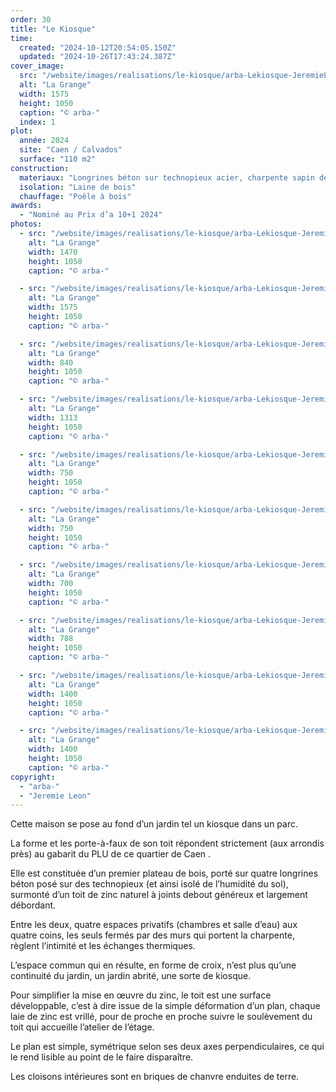 ```yaml
---
order: 30
title: "Le Kiosque"
time:
  created: "2024-10-12T20:54:05.150Z"
  updated: "2024-10-26T17:43:24.387Z"
cover_image:
  src: "/website/images/realisations/le-kiosque/arba-Lekiosque-JeremieLeon-02.jpg"
  alt: "La Grange"
  width: 1575
  height: 1050
  caption: "© arba-"
  index: 1
plot:
  année: 2024
  site: "Caen / Calvados"
  surface: "110 m2"
construction:
  materiaux: "Longrines béton sur technopieux acier, charpente sapin de pays, vêture et menuiseries mélèze, toiture en zinc à joint debout, cloisons briques de chanvre et enduits terre"
  isolation: "Laine de bois"
  chauffage: "Poêle à bois"
awards:
  - "Nominé au Prix d’a 10+1 2024"
photos:
  - src: "/website/images/realisations/le-kiosque/arba-Lekiosque-JeremieLeon-01.jpg"
    alt: "La Grange"
    width: 1470
    height: 1050
    caption: "© arba-"

  - src: "/website/images/realisations/le-kiosque/arba-Lekiosque-JeremieLeon-02.jpg"
    alt: "La Grange"
    width: 1575
    height: 1050
    caption: "© arba-"

  - src: "/website/images/realisations/le-kiosque/arba-Lekiosque-JeremieLeon-03.jpg"
    alt: "La Grange"
    width: 840
    height: 1050
    caption: "© arba-"

  - src: "/website/images/realisations/le-kiosque/arba-Lekiosque-JeremieLeon-04.jpg"
    alt: "La Grange"
    width: 1313
    height: 1050
    caption: "© arba-"

  - src: "/website/images/realisations/le-kiosque/arba-Lekiosque-JeremieLeon-05.jpg"
    alt: "La Grange"
    width: 750
    height: 1050
    caption: "© arba-"

  - src: "/website/images/realisations/le-kiosque/arba-Lekiosque-JeremieLeon-06.jpg"
    alt: "La Grange"
    width: 750
    height: 1050
    caption: "© arba-"

  - src: "/website/images/realisations/le-kiosque/arba-Lekiosque-JeremieLeon-07.jpg"
    alt: "La Grange"
    width: 700
    height: 1050
    caption: "© arba-"

  - src: "/website/images/realisations/le-kiosque/arba-Lekiosque-JeremieLeon-08.jpg"
    alt: "La Grange"
    width: 788
    height: 1050
    caption: "© arba-"

  - src: "/website/images/realisations/le-kiosque/arba-Lekiosque-JeremieLeon-09.jpg"
    alt: "La Grange"
    width: 1400
    height: 1050
    caption: "© arba-"

  - src: "/website/images/realisations/le-kiosque/arba-Lekiosque-JeremieLeon-10.jpg"
    alt: "La Grange"
    width: 1400
    height: 1050
    caption: "© arba-"
copyright:
  - "arba-"
  - "Jeremie Leon"
---
```


Cette maison se pose au fond d’un jardin tel un kiosque dans un parc.

La forme et les porte-à-faux de son toit répondent strictement (aux arrondis près) au gabarit du PLU de ce quartier de Caen .

Elle est constituée d’un premier plateau de bois, porté sur quatre longrines béton posé sur des technopieux (et ainsi isolé de l’humidité du sol), surmonté d’un toit de zinc naturel à joints debout généreux et largement débordant.

Entre les deux, quatre espaces privatifs (chambres et salle d’eau) aux quatre coins, les seuls fermés par des murs qui portent la charpente, règlent l’intimité et les échanges thermiques.

L’espace commun qui en résulte, en forme de croix, n’est plus qu’une continuité du jardin, un jardin abrité, une sorte de kiosque.

Pour simplifier la mise en œuvre du zinc, le toit est une surface développable, c’est à dire issue de la simple déformation d’un plan, chaque laie de zinc est vrillé, pour de proche en proche suivre le soulèvement du toit qui accueille l’atelier de l’étage.

Le plan est simple, symétrique selon ses deux axes perpendiculaires, ce qui le rend lisible au point de le faire disparaître.

Les cloisons intérieures sont en briques de chanvre enduites de terre.
